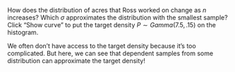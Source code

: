 How does the distribution of acres that Ross worked on change as $n$ increases? Which $\sigma$ approximates the distribution with the smallest sample? Click "Show curve" to put the target density $P \sim Gamma (7.5, .15)$ on the histogram.

We often don't have access to the target density because it's too complicated. But here, we can see that dependent samples from some distribution can approximate the target density! 